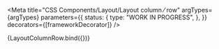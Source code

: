 
<Meta
  title="CSS Components/Layout/Layout column &frasl; row"
  argTypes={argTypes}
  parameters={{
    status: {
      type: "WORK IN PROGRESS",
    },
  }}
  decorators={[frameworkDecorator]}
/>

<Canvas>
  <Story name="Row align to top" args={{ ...defaultArgs, row: true, alignToTop: true }}>
    {LayoutColumnRow.bind({})}
  </Story>
</Canvas>

<ArgsTable story="Row align to top" />
